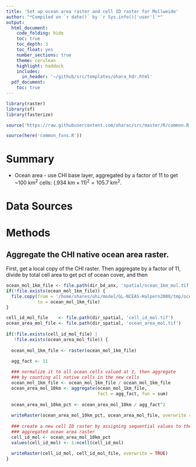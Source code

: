 ```yaml
---
title: 'Set up ocean area raster and cell ID raster for Mollweide'
author: "*Compiled on `r date()` by `r Sys.info()['user']`*"
output: 
  html_document:
    code_folding: hide
    toc: true
    toc_depth: 3
    toc_float: yes
    number_sections: true
    theme: cerulean
    highlight: haddock
    includes: 
      in_header: '~/github/src/templates/ohara_hdr.html'
  pdf_document:
    toc: true
---
```


``` r

library(raster)
library(sf)
library(fasterize)

source('https://raw.githubusercontent.com/oharac/src/master/R/common.R')

source(here('common_fxns.R'))

```

# Summary

* Ocean area - use CHI base layer, aggregated by a factor of 11 to get ~100 km^2^ cells: $(.934 \text{ km} \times 11)^2 = 105.7 \text{ km}^2$.

# Data Sources


# Methods

## Aggregate the CHI native ocean area raster.

First, get a local copy of the CHI raster.  Then aggregate by a factor of 11, divide by total cell area to get pct of ocean cover, and then 

```r

ocean_mol_1km_file <- file.path(dir_bd_anx, 'spatial/ocean_1km_mol.tif')
if(!file.exists(ocean_mol_1km_file)) {
  file.copy(from = '/home/shares/ohi/model/GL-NCEAS-Halpern2008/tmp/ocean.tif',
            to = ocean_mol_1km_file)
}

cell_id_mol_file    <- file.path(dir_spatial, 'cell_id_mol.tif')
ocean_area_mol_file <- file.path(dir_spatial, 'ocean_area_mol.tif')
  
if(!file.exists(cell_id_mol_file) |
   !file.exists(ocean_area_mol_file)) {
  
  ocean_mol_1km_file <- raster(ocean_mol_1km_file)

  agg_fact <- 11
  
  ### normalize it to all ocean cells valued at 1, then aggregate
  ### by counting all native cells in the new cells
  ocean_mol_1km_file <- ocean_mol_1km_file / ocean_mol_1km_file
  ocean_area_mol_10km <- aggregate(ocean_mol_1km_file, 
                                   fact = agg_fact, fun = sum)
  
  ocean_area_mol_10km_pct <- ocean_area_mol_10km / agg_fact^2
  
  writeRaster(ocean_area_mol_10km_pct, ocean_area_mol_file, overwrite = TRUE)
  
  ### create a new cell ID raster by assigning sequential values to the
  ### aggregated ocean area raster
  cell_id_mol <- ocean_area_mol_10km_pct
  values(cell_id_mol) <- 1:ncell(cell_id_mol)
  
  writeRaster(cell_id_mol, cell_id_mol_file, overwrite = TRUE)
}
```


